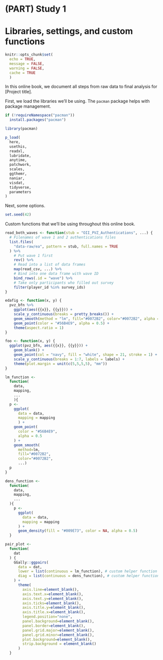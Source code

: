 # (PART) Study 1 {-}

# Libraries, settings, and custom functions

```r
knitr::opts_chunk$set(
  echo = TRUE, 
  message = FALSE, 
  warning = FALSE, 
  cache = TRUE
  )
```

In this online book, we document all steps from raw data to final analysis for [Project title].

First, we load the libraries we'll be using.
The `pacman` package helps with package management.
```r
if (!requireNamespace("pacman"))
  install.packages("pacman")

library(pacman)

p_load(
  here,
  usethis,
  readxl,
  lubridate,
  anytime,
  patchwork,
  scales,
  ggthemr,
  naniar,
  visdat,
  tidyverse,
  parameters
)
```

Next, some options.
```r
set.seed(42)
```

Custom functions that we'll be using throughout this online book.
```r
read_both_waves <- function(stub = "OII_PVZ_Authentications", ...) {
  # Filenames of wave 1 and 2 authentications files
  list.files(
    "data-raw/ea", pattern = stub, full.names = TRUE
  ) %>% 
    # Put wave 1 first
    rev() %>% 
    # Read into a list of data frames
    map(read_csv, ...) %>% 
    # Bind into one data frame with wave ID
    bind_rows(.id = "wave") %>%
    # Take only participants who filled out survey
    filter(player_id %in% survey_ids)
}

edafig <- function(x, y) {
  pvz_bfn %>% 
    ggplot(aes({{x}}, {{y}})) +
    scale_y_continuous(breaks = pretty_breaks()) +
    geom_smooth(method = "lm", fill="#0072B2", color="#0072B2", alpha = .2) +
    geom_point(color = "#56B4E9", alpha = 0.5) +
    theme(aspect.ratio = 1)
}

foo <- function(x, y) {
  ggplot(pvz_bfn, aes({{x}}, {{y}})) +
    geom_blank() +
    geom_point(col = "navy", fill = "white", shape = 21, stroke = 1) +
    scale_y_continuous(breaks = 1:7, labels = labels) +
    theme(plot.margin = unit(c(5,5,5,5), "mm"))
}

lm_function <- 
  function(
    data, 
    mapping, 
    ...
    ){
  p <- 
    ggplot(
      data = data, 
      mapping = mapping
      ) + 
    geom_point(
      color = "#56B4E9",
      alpha = 0.5
    ) + 
    geom_smooth(
      method=lm, 
      fill="#0072B2", 
      color="#0072B2", 
      ...)
  p
}

dens_function <-
  function(
    data,
    mapping,
    ...
  ){
    p <- 
      ggplot(
        data = data,
        mapping = mapping
      ) +
      geom_density(fill = "#009E73", color = NA, alpha = 0.5)
  }

pair_plot <- 
  function(
    dat
  ) {
    GGally::ggpairs(
      data = dat,
      lower = list(continuous = lm_function), # custom helper function
      diag = list(continuous = dens_function), # custom helper function
    ) +
      theme(
        axis.line=element_blank(),
        axis.text.x=element_blank(),
        axis.text.y=element_blank(),
        axis.ticks=element_blank(),
        axis.title.y=element_blank(),
        axis.title.x=element_blank(),
        legend.position="none",
        panel.background=element_blank(),
        panel.border=element_blank(),
        panel.grid.major=element_blank(),
        panel.grid.minor=element_blank(),
        plot.background=element_blank(),
        strip.background = element_blank()
      )
  }
```

